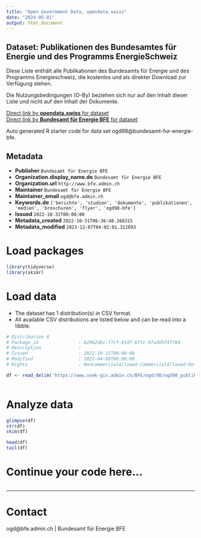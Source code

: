 ```yaml
---
title: "Open Government Data, opendata.swiss"
date: "2024-05-01"
output: html_document
---
```


## Dataset: Publikationen des Bundesamtes für Energie und des Programms EnergieSchweiz

Diese Liste enthält alle Publikationen des Bundesamts für Energie und des Programms Energieschweiz, die kostenlos und als direkter Download zur Verfügung stehen.

Die Nutzungsbedingungen (O-By) beziehen sich nur auf den Inhalt dieser Liste und nicht auf den Inhalt der Dokumente.

[Direct link by **opendata.swiss** for dataset](https://opendata.swiss/de/dataset/publikationen-des-bundesamtes-fur-energie-und-des-programms-energieschweiz)<br>
[Direct link by **Bundesamt für Energie BFE** for dataset](https://www.bfe.admin.ch/bfe/de/home/news-und-medien/publikationen.html)

Auto generated R starter code for data set ogd98@bundesamt-fur-energie-bfe.

## Metadata

- **Publisher** `Bundesamt für Energie BFE`
- **Organization.display_name.de** `Bundesamt für Energie BFE`
- **Organization.url** `http://www.bfe.admin.ch`
- **Maintainer** `Bundesamt für Energie BFE`
- **Maintainer_email** `ogd@bfe.admin.ch`
- **Keywords.de** `['berichte', 'studien', 'dokumente', 'publikationen', 'medien', 'broschuren', 'flyer', 'ogd98-bfe']`
- **Issued** `2022-10-31T00:00:00`
- **Metadata_created** `2022-10-31T06:36:48.168315`
- **Metadata_modified** `2023-12-07T04:02:01.312693`


# Load packages

```r

library(tidyverse)
library(skimr)

```

# Load data

-   The dataset has 1 distribution(s) in CSV format.
-   All available CSV distributions are listed below and can be read into a tibble.

```r

# Distribution 0
# Package_id               : 62962dbc-f7cf-41d7-b71c-97add5f4f784
# Description              : 
# Issued                   : 2022-10-31T00:00:00
# Modified                 : 2023-04-09T00:00:00
# Rights                   : NonCommercialAllowed-CommercialAllowed-ReferenceRequired

df <- read_delim('https://www.uvek-gis.admin.ch/BFE/ogd/98/ogd98_publikationen.csv')



```

# Analyze data

```r

glimpse(df)
str(df)
skim(df)

head(df)
tail(df)

```

# Continue your code here...

```r

```

------------------------------------------------------------------------

# Contact

ogd@bfe.admin.ch | Bundesamt für Energie BFE
